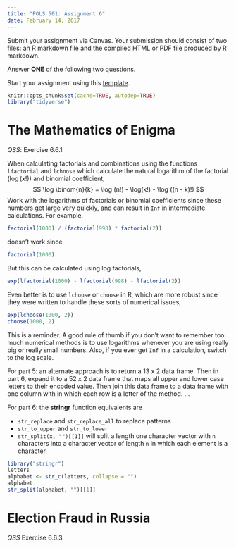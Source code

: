 ```yaml
---
title: "POLS 501: Assignment 6"
date: February 14, 2017
---
```


Submit your assignment via Canvas. Your submission should consist of two files: an R markdown file and the compiled HTML or PDF file produced by R markdown.

Answer **ONE** of the following two questions.

Start your assignment using this [template](files/assignment6.Rmd).

```r
knitr::opts_chunk$set(cache=TRUE, autodep=TRUE)
library("tidyverse")
```

# The Mathematics of Enigma

*QSS*: Exercise 6.6.1

When calculating factorials and combinations using the functions `lfactorial` and
`lchoose` which calculate the natural logarithm of the factorial ($\log(x!)$) and
binomial coefficient,
$$
\log \binom{n}{k} = \log (n!) - \log(k!) - \log ((n - k)!)
$$
Work with the logarithms of factorials or binomial coefficients since these numbers
get large very quickly, and can result in `Inf` in intermediate calculations.
For example,
```r
factorial(1000) / (factorial(998) * factorial(2))
```
doesn't work since 
```r
factorial(1000)
```
But this can be calculated using log factorials,
```r
exp(lfactorial(1000) - lfactorial(998) - lfactorial(2))
```
Even better is to use `lchoose` or `choose` in R, which are more robust since they were written to handle these sorts of numerical issues,
```r
exp(lchoose(1000, 2))
choose(1000, 2)
```
This is a reminder. A good rule of thumb if you don't want to remember too much numerical methods
is to use logarithms whenever you are using really big or really small numbers.
Also, if you ever get `Inf` in a calculation, switch to the log scale.

For part 5: an alternate approach is to return a 13 x 2 data frame.
Then in part 6, expand it to a 52 x 2 data frame that maps all upper and lower
case letters to their encoded value.
Then join this data frame to a data frame with one column with in which each row is
a letter of the method. ...

For part 6: the **stringr** function equivalents are

- `str_replace` and `str_replace_all` to replace patterns
- `str_to_upper` and `str_to_lower`
- `str_split(x, "")[[1]]` will split a length one character vector with `n` characters into a
   character vector of length `n` in which each element is a character.

```r
library("stringr")
letters
alphabet <- str_c(letters, collapse = "")
alphabet
str_split(alphabet, "")[[1]]
```

# Election Fraud in Russia

*QSS* Exercise 6.6.3
